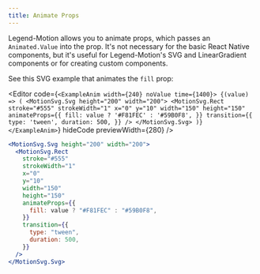 ```yaml
---
title: Animate Props
---
```


Legend-Motion allows you to animate props, which passes an `Animated.Value` into the prop. It's not necessary for the basic React Native components, but it's useful for Legend-Motion's SVG and LinearGradient components or for creating custom components.

See this SVG example that animates the `fill` prop:

<Editor
  code={`
<ExampleAnim width={240} noValue time={1400}>
  {(value) => (
    <MotionSvg.Svg height="200" width="200">
      <MotionSvg.Rect
        stroke="#555"
        strokeWidth="1"
        x="0"
        y="10"
        width="150"
        height="150"
        animateProps={{
          fill: value ? '#F81FEC' : '#59B0F8',
        }}
        transition={{
          type: 'tween',
          duration: 500,
        }}
      />
    </MotionSvg.Svg>
  )}
</ExampleAnim>
  `}
  hideCode
  previewWidth={280}
/>

```jsx
<MotionSvg.Svg height="200" width="200">
  <MotionSvg.Rect
    stroke="#555"
    strokeWidth="1"
    x="0"
    y="10"
    width="150"
    height="150"
    animateProps={{
      fill: value ? "#F81FEC" : "#59B0F8",
    }}
    transition={{
      type: "tween",
      duration: 500,
    }}
  />
</MotionSvg.Svg>
```
